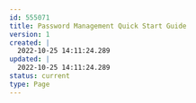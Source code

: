 ---
id: 555071
title: Password Management Quick Start Guide
version: 1
created: |
  2022-10-25 14:11:24.289
updated: |
  2022-10-25 14:11:24.289
status: current
type: Page
---



